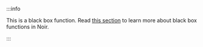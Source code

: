 :::info

This is a black box function. Read [this section](../black_box_fns) to learn more about black box functions in Noir.

:::